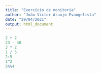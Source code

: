 ```yaml
---
title: "Exercício de monitoria"
author: "João Victor Araujo Evangelista"
date: "29/04/2021"
output: html_document
---
```



```r
2 + 2
23 - 40
3 * 2
1 / 5
2:5
1^2
5%%4
```

